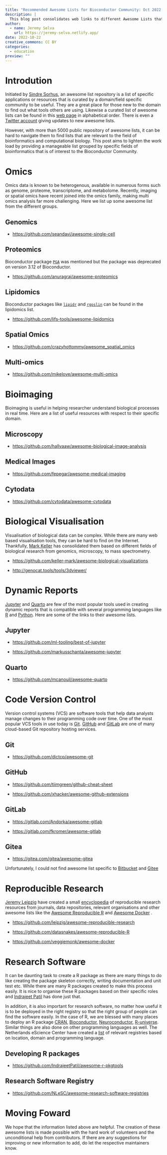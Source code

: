 ```yaml
---
title: "Recommended Awesome Lists for Bioconductor Community: Oct 2022 Edition"
description: |
  This blog post consolidates web links to different Awesome Lists that may be useful to those just starting up in bioinformatics and those experienced in the field. 
author:
  - name: Jeremy Selva
    url: https://jeremy-selva.netlify.app/
date: 2022-10-22
creative_commons: CC BY
categories:
  - education
preview: ""
---
```


# Introdution

Initiated by [Sindre Sorhus](https://twitter.com/sindresorhus), an awesome list repository is a list of specific applications or resources that is curated by a domain/field specific community to be useful. They are a great place for those new to the domain to find out what tools others are using. Likewise a curated list of awesome lists can be found in this [web page](https://github.com/topics/awesome) in alphabetical order. There is even a [Twitter account](https://twitter.com/awesome__re) giving updates to new awesome lists.

However, with more than 5000 public repository of awesome lists, it can be hard to navigate them to find lists that are relevant to the field of bioinformatics and computational biology. This post aims to lighten the work load by providing a manageable list grouped by specific fields of bioinformatics that is of interest to the Bioconductor Community.

# Omics

Omics data is known to be heterogenous, available in numerous forms such as genome, proteome, transcriptome, and metabolome. Recently, imaging or spatial omics have recent joined into the omics family, making multi omics analysis far more challenging. Here we list up some awesome list from the different groups.

## Genomics

-   <https://github.com/seandavi/awesome-single-cell>

## Proteomics

Bioconductor package [`PGA`](https://bioconductor.org/packages/3.12/bioc/html/PGA.html) was mentioned but the package was deprecated on version 3.12 of Bioconductor.

-   <https://github.com/anuragraj/awesome-proteomics>

## Lipidomics

Bioconductor packages like [`lipidr`](https://www.bioconductor.org/packages/release/bioc/html/lipidr.html) and [`rgoslin`](https://bioconductor.org/packages/release/bioc/html/rgoslin.html) can be found in the lipidomics list.

-   <https://github.com/lifs-tools/awesome-lipidomics>

## Spatial Omics

-   <https://github.com/crazyhottommy/awesome_spatial_omics>

## Multi-omics

-   <https://github.com/mikelove/awesome-multi-omics>

# Bioimaging

Bioimaging is useful in helping researcher understand biological processes in real time. Here are a list of useful resources with respect to their specific domain.

## Microscopy

-   <https://github.com/hallvaaw/awesome-biological-image-analysis>

## Medical Images

-   <https://github.com/fepegar/awesome-medical-imaging>

## Cytodata

-   <https://github.com/cytodata/awesome-cytodata>

# Biological Visualisation

Visualisation of biological data can be complex. While there are many web based visualisation tools, they can be hard to find on the Internet. Thankfully, [Mark Keller](http://markk.co/#/) has consolidated them based on different fields of biological research from genomics, microscopy, to mass spectrometry.

-   <https://github.com/keller-mark/awesome-biological-visualizations>

-   <http://genocat.tools/tools/3dviewer/>

# Dynamic Reports

[Jupyter](https://jupyter.org/) and [Quarto](https://quarto.org/) are few of the most popular tools used in creating dynamic reports that is compatible with several programming languages like [R](https://www.r-project.org/) and [Python](https://www.python.org/). Here are some of the links to their awesome lists.

## Jupyter

-   <https://github.com/ml-tooling/best-of-jupyter>

-   <https://github.com/markusschanta/awesome-jupyter>

## Quarto

-   <https://github.com/mcanouil/awesome-quarto>

# Code Version Control

Version control systems (VCS) are software tools that help data analysts manage changes to their programming code over time. One of the most popular VCS tools in use today is [Git](https://git-scm.com/). [GitHub](https://github.com/) and [GitLab](https://about.gitlab.com/) are one of many cloud-based Git repository hosting services. 

## Git

-   <https://github.com/dictcp/awesome-git>

## GitHub

-   <https://github.com/tiimgreen/github-cheat-sheet>

-   <https://github.com/xhacker/awesome-github-extensions>

## GitLab

-   <https://gitlab.com/Andorka/awesome-gitlab>

-   <https://gitlab.com/fkromer/awesome-gitlab>

## Gitea

-   <https://gitea.com/gitea/awesome-gitea>

Unfortunately, I could not find awesome list specific to [Bitbucket](https://bitbucket.org/product/) and [Gitee](https://gitee.com/)

# Reproducible Research

[Jeremy Leipzig](https://twitter.com/jermdemo) have created a small [encyclopedia](https://github.com/leipzig/awesome-reproducible-research) of reproducible research resources from journals, data repositories, relevant organisations and other awesome lists like the [Awesome Reproducible R](https://github.com/datasnakes/awesome-reproducible-R) and [Awesome Docker](https://github.com/veggiemonk/awesome-docker) . 

-   <https://github.com/leipzig/awesome-reproducible-research>

-   <https://github.com/datasnakes/awesome-reproducible-R>

-   <https://github.com/veggiemonk/awesome-docker>

# Research Software

It can be daunting task to create a R package as there are many things to do like creating the package skeleton correctly, writing documentation and unit test etc. While there are many R packages created to make this process easily. It is nice to organise these R packages based on their specific roles and [Indrajeet Patil](https://twitter.com/patilindrajeets) has done just that. 

In addition, it is also important for research software, no matter how useful it is to be deployed in the right registry so that the right group of people can find the software easily. In the case of R, we are blessed with many places to deploy an R package [CRAN](https://cran.r-project.org/submit.html), [Bioconductor](https://www.bioconductor.org/), [Neuroconductor](https://neuroconductor.org/), [R-universe](https://ropensci.org/r-universe/). Similar things are also done on other programming languages as well. The Netherlands eScience Center have created a [list](https://github.com/NLeSC/awesome-research-software-registries) of relevant registries based on location, domain and programming language.        

## Developing R packages

-   <https://github.com/IndrajeetPatil/awesome-r-pkgtools>

## Research Software Registry

-   <https://github.com/NLeSC/awesome-research-software-registries>

# Moving Foward

We hope that the information listed above are helpful. The creation of these awesome lists is made possible with the hard work of volunteers and the unconditional help from contributors. If there are any suggestions for improving or new information to add, do let the respective maintainers know.




